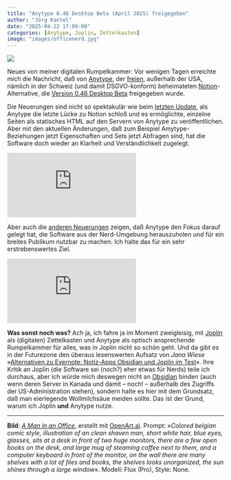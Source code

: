 ```yaml
---
title: "Anytype 0.46 Desktop Beta (April 2025) freigegeben"
author: "Jörg Kantel"
date: "2025-04-22 17:00:00"
categories: [Anytype, Joplin, Zettelkasten]
image: "images/officenerd.jpg"
---
```


[![](images/officenerd-b.jpg)](https://www.flickr.com/photos/schockwellenreiter/54468738061/)

Neues von meiner digitalen Rumpelkammer: Vor wenigen Tagen erreichte mich die Nachricht, daß von [Anytype](https://anytype.io/), der [freien](https://blog.anytype.io/our-open-philosophy/), außerhalb der USA, nämlich in der Schweiz (und damit DSGVO-konform) beheimateten [Notion](http://cognitiones.kantel-chaos-team.de/produktivitaet/notion.html)-Alternative, die [Version 0.46 Desktop Beta](https://community.anytype.io/t/anytype-desktop-0-46-0-released/27539) freigegeben wurde.

Die Neuerungen sind nicht so spektakulär wie beim [letzten Update](https://kantel.github.io/posts/2025021401_anytype_web/), als Anytype die letzte Lücke zu Notion schloß und es ermöglichte, einzelne Seiten als statisches HTML auf den Servern von Anytype zu veröffentlichen. Aber mit den aktuellen Änderungen, daß zum Beispiel Amytype-Beziehungen jetzt Eigenschaften und Sets jetzt Abfragen sind, hat die Software doch wieder an Klarheit und Verständlichkeit zugelegt.

<iframe class="if16_9" src="https://www.youtube.com/embed/qYnyeNDiZvw?si=ORSA65pr_Z94gqK-" title="YouTube video player" frameborder="0" allow="accelerometer; autoplay; clipboard-write; encrypted-media; gyroscope; picture-in-picture; web-share" referrerpolicy="strict-origin-when-cross-origin" allowfullscreen></iframe>

Aber auch die [anderen Neuerungen](https://community.anytype.io/t/anytype-desktop-0-46-0-released/27539) zeigen, daß Anytype den Fokus darauf gelegt hat, die Software aus der Nerd-Umgebung herauszuholen und für ein breites Publikum nutzbar zu machen. Ich halte das für ein sehr erstrebenswertes Ziel.

<iframe class="if16_9" src="https://www.youtube.com/embed/7EwhGlfsAb0?si=31HkS4A_dwk3ZmgQ" title="YouTube video player" frameborder="0" allow="accelerometer; autoplay; clipboard-write; encrypted-media; gyroscope; picture-in-picture; web-share" referrerpolicy="strict-origin-when-cross-origin" allowfullscreen></iframe>

**Was sonst noch was?** Ach ja, ich fahre ja im Moment zweigleisig, mit [Joplin](http://cognitiones.kantel-chaos-team.de/webworking/staticsites/joplin.html) als (digitalen) Zettelkasten und Anytype als optisch ansprechende Rumpelkammer für alles, was in Joplin nicht so schön geht. Und da gibt es in der Futurezone den überaus lesenswerten Aufsatz von *Jana Wiese* »[Alternativen zu Evernote: Notiz-Apps Obsidian und Joplin im Test](https://futurezone.at/produkte/obsidian-joplin-evernote-alternative-konkurrent-notiz-app-test/403033254)«. Ihre Kritik an Joplin (die Software sei (noch?) eher etwas für Nerds) teile ich durchaus, aber ich würde mich deswegen nicht an [Obsidian](http://cognitiones.kantel-chaos-team.de/webworking/auszeichnungssprachen/obsidian.html) binden (auch wenn deren Server in Kanada und damit -- noch! -- außerhalb des Zugriffs der US-Administration stehen), sondern halte es hier mit dem Grundsatz, daß man eierlegende Wollmilchsäue meiden sollte. Das ist der Grund, warum ich Joplin **und** Anytype nutze.

---

**Bild**: *[A Man in an Office](https://www.flickr.com/photos/schockwellenreiter/54468738061/)*, erstellt mit [OpenArt.ai](https://openart.ai/home). Prompt: »*Colored belgian comic style, illustration of an clean shaven man, short white hair, blue eyes, glasses, sits at a desk in front of two huge monitors, there are a few open books on the desk, and large mug of steaming coffee next to them, and a computer keyboard in front of the monitor, on the wall there are many shelves with a lot of files and books, the shelves looks unorganized, the sun shines through a large window*«. Modell: Flux (Pro), Style: None.